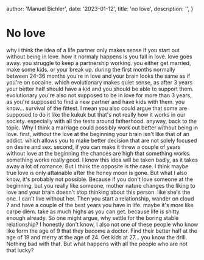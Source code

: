 
  author: 'Manuel Bichler',
  date: '2023-01-12',
  title: 'no love',
  description: '',
}


# No love

why i think the idea of a life partner only makes sense if you start out without being in love.
how it normaly happens is you fall in love. love goes away. you struggle to keep a partnership working. you either get married, make some kids. or your break up.
during the first months normally between 24-36 months you're in love and your brain looks the same as if you're on cocaine.
which evolutionary makes quiet sense, as after 3 years your better half should have a kid and you should be able to support them.
evolutionary you're also not supposed to be in love for more than 3 years, as you're supposed to find a new partner and have kids with them.
you know... survival of the fittest. I mean you also could argue that some are supposed to do it like the kukuk but that's not really how it works in our society.
especially with all the tests around fatherhood. anyway, back to the topic. Why I think a marriage could possibly work out better without being in love.
first, without the love at the beginning your brain isn't like that of an addict. which allows you to make better decision that are not solely focused on desire and sex.
second, if you can make it threw a couple of years without love at the beginning the chances are high that something works. something works really good.
I know this idea will be taken badly, as it takes away a lot of romance. But I think the opposite is the case. I think maybe true love is only attainable after the honey moon is gone.
But what I also know, it's probably not possible. Because if you don't love someone at the beginning, but you really like someone, mother nature changes the liking to love and your brain
doesn't stop thinking about this person. like she's the one. I can't live without her. Then you start a relationship, wander on cloud 7 and have a couple of the best years you have in life.
maybe it's more like carpe diem. take as much highs as you can get. because life is shitty enough already. So one might argue, why settle for the boring stable relationship? I honestly don't know,
I also not one of these people who know like form the age of 9 that they become a doctor. Find their better half at the age of 19 and merry at the age of 24. Get kids at 27... you know the drill.
Nothing bad with that. But what happens with all the people who are not that lucky?
